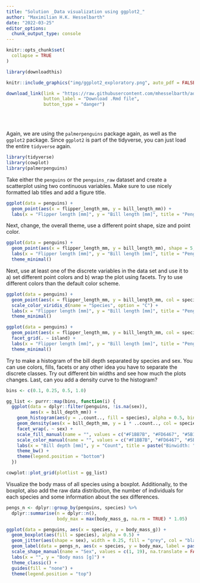 ```yaml
---
title: "Solution _Data visualization using ggplot2_"
author: "Maximilian H.K. Hesselbarth"
date: "2022-03-25"
editor_options: 
  chunk_output_type: console
---
```


```r
knitr::opts_chunk$set(
  collapse = TRUE
)

library(downloadthis)
```

```r
knitr::include_graphics("img/ggplot2_exploratory.png", auto_pdf = FALSE)
```

```r
download_link(link = "https://raw.githubusercontent.com/mhesselbarth/advanced-r-workshop/main/Solution_ggplot",
              button_label = "Download .Rmd file", 
              button_type = "danger")
```

<br><br>

Again, we are using the `palmerpenguins` package again, as well as the `ggplot2` package. Since `ggplot2` is part of the tidyverse, you can just load the entire `tidyverse` again. 

```r
library(tidyverse)
library(cowplot)
library(palmerpenguins)
```

Take either the `penguins` or the `penguins_raw` dataset and create a scatterplot using two continuous variables. Make sure to use nicely formatted lab titles and add a figure title.

```r
ggplot(data = penguins) + 
  geom_point(aes(x = flipper_length_mm, y = bill_length_mm)) + 
  labs(x = "Flipper length [mm]", y = "Bill length [mm]", title = "Penguins can't fly")
```

Next, change, the overall theme, use a different point shape, size and point color. 

```r
ggplot(data = penguins) + 
  geom_point(aes(x = flipper_length_mm, y = bill_length_mm), shape = 5, size = 2.5, color = "#45ACC8") + 
  labs(x = "Flipper length [mm]", y = "Bill length [mm]", title = "Penguins can't fly") +
  theme_minimal()
```

Next, use at least one of the discrete variables in the data set and use it to a) set different point colors and b) wrap the plot using facets. Try to use different colors than the default color scheme.

```r
ggplot(data = penguins) + 
  geom_point(aes(x = flipper_length_mm, y = bill_length_mm, col = species), shape = 19) + 
  scale_color_viridis_d(name = "Species", option = "C") +
  labs(x = "Flipper length [mm]", y = "Bill length [mm]", title = "Penguins can't fly") +
  theme_minimal()
```

```r
ggplot(data = penguins) + 
  geom_point(aes(x = flipper_length_mm, y = bill_length_mm, col = species), shape = 1) + 
  facet_grid(. ~ island) +
  labs(x = "Flipper length [mm]", y = "Bill length [mm]", title = "Penguins can't fly") +
  theme_minimal()
```

Try to make a histogram of the bill depth separated by species and sex. You can use colors, fills, facets or any other idea you have to separate the discrete classes. Try out different bin widths and see how much the plots changes. Last, can you add a density curve to the histogram?

```r
bins <- c(0.1, 0.25, 0.5, 1.0)

gg_list <- purrr::map(bins, function(i) {
  ggplot(data = dplyr::filter(penguins, !is.na(sex)), 
         aes(x = bill_depth_mm)) +
    geom_histogram(aes(y = ..count.., fill = species), alpha = 0.5, binwidth = i) +
    geom_density(aes(x = bill_depth_mm, y = i * ..count.., col = species)) +
    facet_wrap(. ~ sex) + 
    scale_fill_manual(name = "", values = c("#F1BB7B", "#FD6467", "#5B1A18")) +
    scale_color_manual(name = "", values = c("#F1BB7B", "#FD6467", "#5B1A18")) +
    labs(x = "Bill depth [mm]", y = "Count", title = paste("Binwidth: ", i)) + 
    theme_bw() +
    theme(legend.position = "bottom")
  })

cowplot::plot_grid(plotlist = gg_list)
```

Visualize the body mass of all species using a boxplot. Additionally, to the boxplot, also add the raw data distribution, the number of individuals for each species and some information about the sex differences. 

```r
pengs_n <- dplyr::group_by(penguins, species) %>% 
  dplyr::summarise(n = dplyr::n(), 
                   body_max = max(body_mass_g, na.rm = TRUE) * 1.05)

ggplot(data = penguins, aes(x = species, y = body_mass_g)) + 
  geom_boxplot(aes(fill = species), alpha = 0.5) + 
  geom_jitter(aes(shape = sex), width = 0.25, fill = "grey", col = "black", alpha = 0.5) +
  geom_label(data = pengs_n, aes(x = species, y = body_max, label = paste0("n=", n))) +
  scale_shape_manual(name = "Sex", values = c(1, 19), na.translate = FALSE) +
  labs(x = "", y = "Body mass [g]") + 
  theme_classic() +
  guides(fill = "none") +
  theme(legend.position = "top")
```
